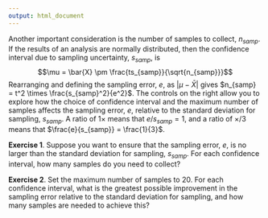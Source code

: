 ```yaml
---
output: html_document
---
```


<!-- The following script makes it possible to use the mhchem -->
<!-- latex package in a .Rmd file and to knit it into an .html file -->
<!-- the font size is scaled to 90% to match text -->

```{=html}
<script type="text/x-mathjax-config">
MathJax.Hub.Config({
  TeX: {
    extensions: ["[Contrib]/mhchem/mhchem.js"]
}
});
MathJax.Hub.Config({ 
        "HTML-CSS": { scale: 90 }, 
        SVG: { linebreaks: { automatic:true } }, 
 });
</script>
```

<!-- text for activity 3 -->

Another important consideration is the number of samples to collect, $n_{samp}$. If the results of an analysis are normally distributed, then the confidence interval due to sampling uncertainty, $s_{samp}$, is
$$\mu = \bar{X} \pm \frac{ts_{samp}}{\sqrt{n_{samp}}}$$
Rearranging and defining the sampling error, $e$, as $\left| \mu - \bar{X} \right|$ gives $n_{samp} = t^2 \times \frac{s_{samp}^2}{e^2}$. The controls on the right allow you to explore how the choice of confidence interval and the maximum number of samples affects the sampling error, $e$, relative to the standard deviation for sampling, $s_{samp}$. A ratio of $1 \times$ means that $e/s_{samp} = 1$, and a ratio of $\times/3$ means that $\frac{e}{s_{samp}} = \frac{1}{3}$.

**Exercise 1**. Suppose you want to ensure that the sampling error, $e$, is no larger than the standard deviation for sampling, $s_{samp}$. For each confidence interval, how many samples do you need to collect?

**Exercise 2**. Set the maximum number of samples to 20. For each confidence interval, what is the greatest possible improvement in the sampling error relative to the standard deviation for sampling, and how many samples are needed to achieve this?



